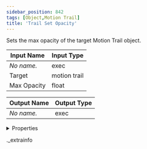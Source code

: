 ```yaml
---
sidebar_position: 842
tags: [Object,Motion Trail]
title: 'Trail Set Opacity'
---
```


Sets the max opacity of the target Motion Trail object.



<IChip uuid="bb79cf12-6d38-4691-a004-c2b3ad963374" />

| Input Name | Input Type |
|-----------|-----------|
| *No name.* | exec |
| Target | motion trail |
| Max Opacity | float |

| Output Name | Output Type |
|-----------|-----------|
| *No name.* | exec |


<details>
  <summary>Properties</summary>
  <div>
    <div>
    <table>
      <thead>
        <tr>
          <th>Room availability:</th>
          <th>Available everywhere</th>
        </tr>
        <tr>
          <th>Is beta required?</th>
          <th>No</th>
        </tr>
        <tr>
          <th>Is this chip a trolling risk?</th>
          <th>No</th>
        </tr>
        <tr>
          <th>Is this chip a role assignment risk?</th>
          <th>No</th>
        </tr>
        <tr>
          <th>Chip UUID</th>
          <th>bb79cf12-6d38-4691-a004-c2b3ad963374</th>
        </tr>
      </thead>
    </table>
    </div>
  </div>
</details>

._extrainfo